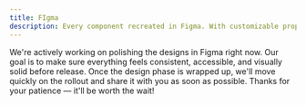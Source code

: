 ```yaml
---
title: FIgma
description: Every component recreated in Figma. With customizable props, typography and icons.
---
```


<Callout>
  We're actively working on polishing the designs in Figma right now. Our goal
  is to make sure everything feels consistent, accessible, and visually solid
  before release. Once the design phase is wrapped up, we'll move quickly on the
  rollout and share it with you as soon as possible. Thanks for your patience —
  it'll be worth the wait!
</Callout>
